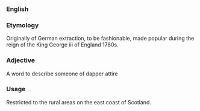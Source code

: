 ===English===
===Etymology===
Originally of German extraction, to be fashionable, made popular during the reign of the King George iii of England 1780s.
===Adjective===
A word to describe someone of dapper attire
===Usage===
Restricted to the rural areas on the east coast of Scotland.